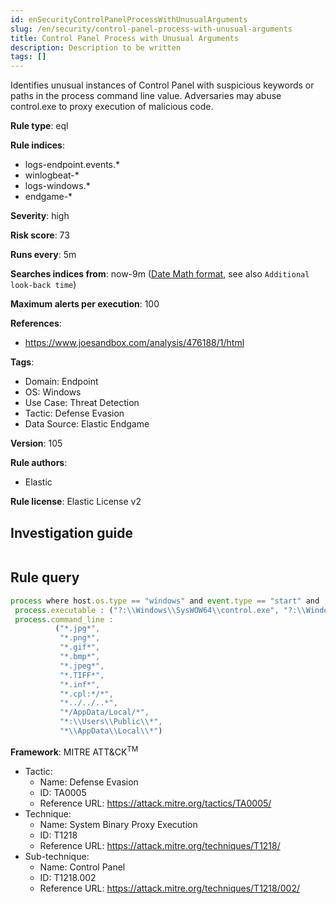 ```yaml
---
id: enSecurityControlPanelProcessWithUnusualArguments
slug: /en/security/control-panel-process-with-unusual-arguments
title: Control Panel Process with Unusual Arguments
description: Description to be written
tags: []
---
```


<div id="control-panel-process-with-unusual-arguments"></div>

Identifies unusual instances of Control Panel with suspicious keywords or paths in the process command line value. Adversaries may abuse control.exe to proxy execution of malicious code.

**Rule type**: eql

**Rule indices**: 

* logs-endpoint.events.*
* winlogbeat-*
* logs-windows.*
* endgame-*

**Severity**: high

**Risk score**: 73

**Runs every**: 5m

**Searches indices from**: now-9m ([Date Math format](((ref))/common-options.html#date-math), see also <DocLink id="enSecurityRulesUiCreate" section="set-the-rules-schedule">`Additional look-back time`</DocLink>)

**Maximum alerts per execution**: 100

**References**: 

* https://www.joesandbox.com/analysis/476188/1/html

**Tags**: 

* Domain: Endpoint
* OS: Windows
* Use Case: Threat Detection
* Tactic: Defense Evasion
* Data Source: Elastic Endgame

**Version**: 105

**Rule authors**: 

* Elastic

**Rule license**: Elastic License v2

## Investigation guide

```markdown

```

## Rule query

```js
process where host.os.type == "windows" and event.type == "start" and
 process.executable : ("?:\\Windows\\SysWOW64\\control.exe", "?:\\Windows\\System32\\control.exe") and
 process.command_line :
          ("*.jpg*",
           "*.png*",
           "*.gif*",
           "*.bmp*",
           "*.jpeg*",
           "*.TIFF*",
           "*.inf*",
           "*.cpl:*/*",
           "*../../..*",
           "*/AppData/Local/*",
           "*:\\Users\\Public\\*",
           "*\\AppData\\Local\\*")

```

**Framework**: MITRE ATT&CK<sup>TM</sup>

* Tactic:
    * Name: Defense Evasion
    * ID: TA0005
    * Reference URL: https://attack.mitre.org/tactics/TA0005/
* Technique:
    * Name: System Binary Proxy Execution
    * ID: T1218
    * Reference URL: https://attack.mitre.org/techniques/T1218/
* Sub-technique:
    * Name: Control Panel
    * ID: T1218.002
    * Reference URL: https://attack.mitre.org/techniques/T1218/002/


